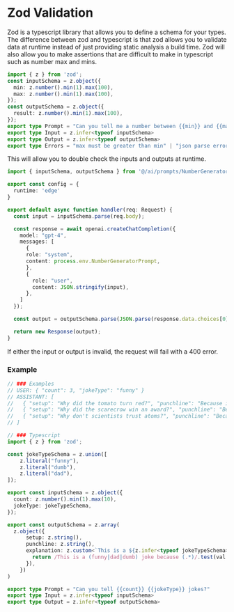 
# Zod Validation
Zod is a typescript library that allows you to define a schema for your types. 
The difference between zod and typescript is that zod allows you to validate data at runtime instead of just providing static analysis a build time.
Zod will also allow you to make assertions that are difficult to make in typescript such as number max and mins. 
```typescript filename="./src/ai/prompts/NumberGenerator.Prompt.ts"
import { z } from 'zod';
const inputSchema = z.object({
  min: z.number().min(1).max(100),
  max: z.number().min(1).max(100),
});
const outputSchema = z.object({
  result: z.number().min(1).max(100),
});
export type Prompt = "Can you tell me a number between {{min}} and {{max}}?"
export type Input = z.infer<typeof inputSchema>
export type Output = z.infer<typeof outputSchema>
export type Errors = "max must be greater than min" | "json parse error" | "zod validation error" 
```

This will allow you to double check the inputs and outputs at runtime.  

```typescript filename="./src/app/api/NumberGenerator.ts"
import { inputSchema, outputSchema } from '@/ai/prompts/NumberGenerator.Prompt';

export const config = {
  runtime: 'edge'
}

export default async function handler(req: Request) {
  const input = inputSchema.parse(req.body);

  const response = await openai.createChatCompletion({ 
    model: "gpt-4",
    messages: [
      {
      role: "system",
      content: process.env.NumberGeneratorPrompt,
      },
      {
        role: "user",
        content: JSON.stringify(input),
      },
    ]
  });

  const output = outputSchema.parse(JSON.parse(response.data.choices[0].text));

  return new Response(output);
}
```


<Callout type="error" emoji="🚫">
If either the input or output is invalid, the request will fail with a 400 error.
</Callout>


### Example
```typescript filename="./src/ai/prompts/JokeGenerator.Prompt.ts"
// ### Examples
// USER: { "count": 3, "jokeType": "funny" }
// ASSISTANT: [
//   { "setup": "Why did the tomato turn red?", "punchline": "Because it saw the salad dressing!", "explanation": "This is a funny joke because of the pun in salad dressing."  },
//   { "setup": "Why did the scarecrow win an award?", "punchline": "Because he was outstanding in his field.", "explanation": "This is a funny joke because of the pun on the word field."  },
//   { "setup": "Why don't scientists trust atoms?", "punchline": "Because they make up everything.", "explanation": "This is a funny joke because atoms are the basic building block for everything and therefore there is a pun for making everything up"  }
// ]

// ### Typescript
import { z } from 'zod';

const jokeTypeSchema = z.union([
    z.literal("funny"),
    z.literal("dumb"),
    z.literal("dad"),
]);

export const inputSchema = z.object({
  count: z.number().min(1).max(10),
  jokeType: jokeTypeSchema,
});

export const outputSchema = z.array(
  z.object({
      setup: z.string(),
      punchline: z.string(),
      explanation: z.custom<`This is a ${z.infer<typeof jokeTypeSchema>} joke because ${string}`>((val) => {
        return /This is a (funny|dad|dumb) joke because (.*)/.test(val as string);
      }),
    })
)

export type Prompt = "Can you tell {{count}} {{jokeType}} jokes?"
export type Input = z.infer<typeof inputSchema>
export type Output = z.infer<typeof outputSchema>
```
